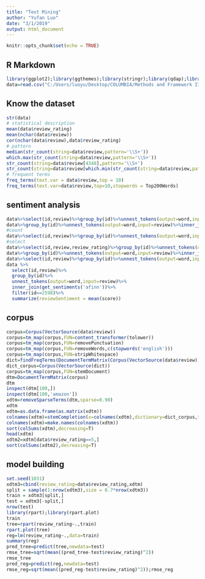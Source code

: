 ---
title: "Text Mining"
author: "Yufan Luo"
date: "3/1/2019"
output: html_document
---

```{r setup, include=FALSE}
knitr::opts_chunk$set(echo = TRUE)
```

## R Markdown
```{r}
library(ggplot2);library(ggthemes);library(stringr);library(qdap);library(qdapDictionaries);library(qdapRegex);library(tidytext);library(tm)
data=read.csv("C:/Users/luoyu/Desktop/COLUMBIA/Methods and Framework II/6textmining_homework/textmining_assignment/baby_reviews.csv",stringsAsFactors = F)
```

## Know the dataset

```{r}
str(data)
# statistical description
mean(data$review_rating)
mean(nchar(data$review))
cor(nchar(data$review),data$review_rating)
# pattern
median(str_count(string=data$review,pattern='\\S+'))
which.max(str_count(string=data$review,pattern='\\S+'))
str_count(string=data$review[4348],pattern='\\S+')
str_count(string=data$review[which.min(str_count(string=data$review,pattern='\\S+'))],pattern='\\S+')
# frequent terms
freq_terms(text.var = data$review,top = 10)
freq_terms(text.var=data$review,top=10,stopwords = Top200Words)
```

## sentiment analysis

```{r}
data%>%select(id,review)%>%group_by(id)%>%unnest_tokens(output=word,input=review)%>%ungroup()%>%count()
data%>%group_by(id)%>%unnest_tokens(output=word,input=review)%>%inner_join(get_sentiments('bing'))%>%group_by(sentiment)%>%count()
#count
data%>%select(id,review)%>%group_by(id)%>%unnest_tokens(output=word,input=review)%>%ungroup()%>%inner_join(get_sentiments('bing'))%>%group_by(sentiment)%>%summarize(n=n())%>%mutate(proportion=n/sum(n))
#select
data%>%select(id,review,review_rating)%>%group_by(id)%>%unnest_tokens(output=word,input=review)%>%ungroup()%>%inner_join(get_sentiments('bing'))%>%group_by(review_rating,sentiment)%>%summarize(n=n())%>%mutate(proportion=n/sum(n))
data%>%group_by(id)%>%unnest_tokens(output=word,input=review)%>%inner_join(get_sentiments('nrc'))%>%group_by(sentiment)%>%count()
data%>%select(id,review)%>%group_by(id)%>%unnest_tokens(output=word,input=review)%>%inner_join(get_sentiments('afinn'))%>%summarize(reviewSentiment=mean(score))%>%ungroup()%>%summarize(min=min(reviewSentiment),max=max(reviewSentiment),median=median(reviewSentiment),mean=mean(reviewSentiment))
data %>%
  select(id,review)%>%
  group_by(id)%>%
  unnest_tokens(output=word,input=review)%>%
  inner_join(get_sentiments('afinn'))%>%
  filter(id==2598)%>%
  summarize(reviewSentiment = mean(score))
```

## corpus

```{r}
corpus=Corpus(VectorSource(data$review))
corpus=tm_map(corpus,FUN=content_transformer(tolower))
corpus=tm_map(corpus,FUN=removePunctuation)
corpus=tm_map(corpus,FUN=removeWords,c(stopwords('english')))
corpus=tm_map(corpus,FUN=stripWhitespace)
dict=findFreqTerms(DocumentTermMatrix(Corpus(VectorSource(data$review))),lowfreq=0)
dict_corpus=Corpus(VectorSource(dict))
corpus=tm_map(corpus,FUN=stemDocument)
dtm=DocumentTermMatrix(corpus)
dtm
inspect(dtm[100,])
inspect(dtm[100,'amazon'])
xdtm=removeSparseTerms(dtm,sparse=0.90)
xdtm
xdtm=as.data.frame(as.matrix(xdtm))
colnames(xdtm)=stemCompletion(x=colnames(xdtm),dictionary=dict_corpus,type='prevalent')
colnames(xdtm)=make.names(colnames(xdtm))
sort(colSums(xdtm),decreasing=T)
head(xdtm)
xdtm2=xdtm[data$review_rating==5,]
sort(colSums(xdtm2),decreasing=T)
```

## model building

```{r}
set.seed(1031)
xdtm3=cbind(review_rating=data$review_rating,xdtm)
split = sample(1:nrow(xdtm3),size = 0.7*nrow(xdtm3))
train = xdtm3[split,]
test = xdtm3[-split,]
nrow(test)
library(rpart);library(rpart.plot)
train
tree=rpart(review_rating~.,train)
rpart.plot(tree)
reg=lm(review_rating~.,data=train)
summary(reg)
pred_tree=predict(tree,newdata=test)
rmse_tree=sqrt(mean((pred_tree-test$review_rating)^2))
rmse_tree
pred_reg=predict(reg,newdata=test)
rmse_reg=sqrt(mean((pred_reg-test$review_rating)^2));rmse_reg
```

